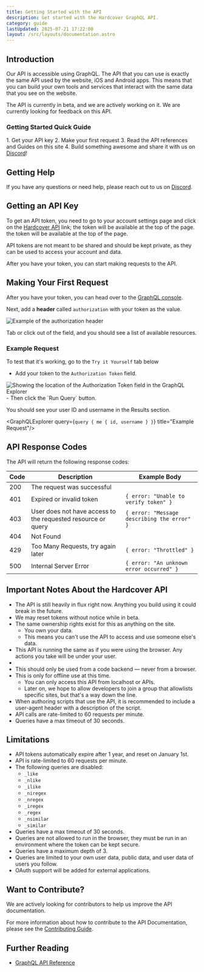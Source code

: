 ```yaml
---
title: Getting Started with the API
description: Get started with the Hardcover GraphQL API.
category: guide
lastUpdated: 2025-07-21 17:22:00
layout: /src/layouts/documentation.astro
---
```



## Introduction
Our API is accessible using GraphQL. The API that you can use is exactly the same API used by the website, iOS and Android apps.
This means that you can build your own tools and services that interact with the same data that you see on the website.

The API is currently in beta, and we are actively working on it.
We are currently looking for feedback on this API.

### Getting Started Quick Guide
<Steps>
    1. Get your API key
    2. Make your first request
    3. Read the API references and Guides on this site
    4. Build something awesome and share it with us on <a href={URLS.DISCORD} target="_blank" rel="noreferrer noopener">Discord</a>!
</Steps>

## Getting Help
If you have any questions or need help, please reach out to us on <a href={URLS.DISCORD} target="_blank" rel="noreferrer noopener">Discord</a>.

## Getting an API Key
To get an API token, you need to go to your account settings page and click on the <a href={URLS.API_ACCOUNT_URL} target="_blank" rel="noreferrer noopener">Hardcover API</a> link; the token will be available at the top of the page.
the token will be available at the top of the page.

API tokens are not meant to be shared and should be kept private, as they can be used to access your account and data.

After you have your token, you can start making requests to the API.

## Making Your First Request
After you have your token, you can head over to the [GraphQL console](https://cloud.hasura.io/public/graphiql?endpoint=https://api.hardcover.app/v1/graphql).

Next, add a **header** called `authorization` with your token as the value.

<img src="/images/api/getting-started/graphql-authorization-header.png" alt="Example of the authorization header" />

Tab or click out of the field, and you should see a list of available resources.

### Example Request
To test that it's working, go to the `Try it Yourself` tab below
- Add your token to the `Authorization Token` field.
<img src="/images/api/getting-started/graphql-explorer-token-field.png" alt="Showing the location of the Authorization Token field in the GraphQL Explorer" />
- Then click the `Run Query` button.

You should see your user ID and username in the Results section.

<GraphQLExplorer query={`
query {
    me {
        id,
        username
    }
}
`} title="Example Request"/>

## API Response Codes
The API will return the following response codes:

| Code | Description                                                  | Example Body                                |
|------|--------------------------------------------------------------|---------------------------------------------|
| 200  | The request was successful                                   |                                             |
| 401  | Expired or invalid token                                     | `{ error: "Unable to verify token" }`       |
| 403  | User does not have access to the requested resource or query | `{ error: "Message describing the error" }` |
| 404  | Not Found                                                    |                                             |
| 429  | Too Many Requests, try again later                           | `{ error: "Throttled" }`                    |
| 500  | Internal Server Error                                        | `{ error: "An unknown error occurred" }`    |

## Important Notes About the Hardcover API
- The API is still heavily in flux right now. Anything you build using it could break in the future.
- We may reset tokens without notice while in beta.
- The same ownership rights exist for this as anything on the site.
    - You own your data.
    - This means you can't use the API to access and use someone else's data.
- This API is running the same as if you were using the browser. Any actions you take will be under your user.
- <Badge text="Don't share your token! Someone could delete your account with it." variant="danger" />
- This should only be used from a code backend — never from a browser.
- This is only for offline use at this time.
    - You can only access this API from localhost or APIs.
    - Later on, we hope to allow developers to join a group that allowlists specific sites, but that's a way down the line.
- <Badge text="Recommendation" variant="note" /> When authoring scripts that use the API, it is recommended to include a user-agent header with a description of the script.
- API calls are rate-limited to 60 requests per minute.
- Queries have a max timeout of 30 seconds.

## Limitations
- API tokens automatically expire after 1 year, and reset on January 1st.
- API is rate-limited to 60 requests per minute.
- The following queries are disabled:
    - `_like`
    - `_nlike`
    - `_ilike`
    - `_niregex`
    - `_nregex`
    - `_iregex`
    - `_regex`
    - `_nsimilar`
    - `_similar`
- Queries have a max timeout of 30 seconds.
- Queries are not allowed to run in the browser, they must be run in an environment where the token can be kept secure.
- <Badge text="2025" variant="note" /> Queries have a maximum depth of 3.
- <Badge text="2025" variant="note" /> Queries are limited to your own user data, public data, and user data of users you follow.
- <Badge text="2025" variant="note" /> OAuth support will be added for external applications.

## Want to Contribute?
We are actively looking for contributors to help us improve the API documentation.

For more information about how to contribute to the API Documentation, please see the [Contributing Guide](/contributing/api-docs).

## Further Reading
- [GraphQL API Reference](https://graphql.org/learn/)

